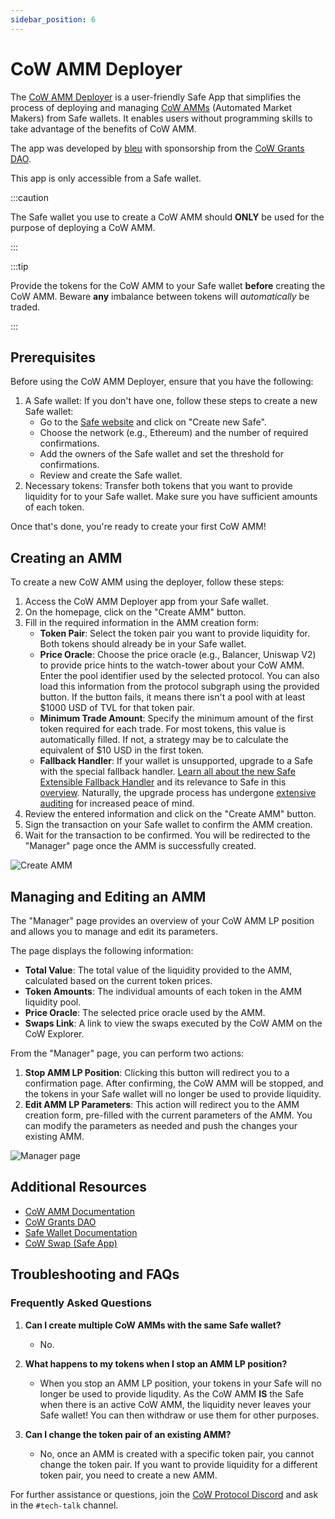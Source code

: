 ```yaml
---
sidebar_position: 6
---
```


# CoW AMM Deployer
The [CoW AMM Deployer](https://app.safe.global/share/safe-app?appUrl=https%3A%2F%2Fdeploy-cow-amm.bleu.fi&chain=et) is a user-friendly Safe App that simplifies the process of deploying and managing [CoW AMMs](https://cow.fi/cow-amm) (Automated Market Makers) from Safe wallets. It enables users without programming skills to take advantage of the benefits of CoW AMM. 

The app was developed by [bleu](https://github.com/bleu-fi) with sponsorship from the [CoW Grants DAO](https://grants.cow.fi/).

This app is only accessible from a Safe wallet. 

:::caution

The Safe wallet you use to create a CoW AMM should **ONLY** be used for the purpose of deploying a CoW AMM.

:::

:::tip

Provide the tokens for the CoW AMM to your Safe wallet **before** creating the CoW AMM. Beware **any** imbalance between tokens will _automatically_ be traded.

:::

## Prerequisites
Before using the CoW AMM Deployer, ensure that you have the following:
1. A Safe wallet: If you don't have one, follow these steps to create a new Safe wallet:
   - Go to the [Safe website](https://app.safe.global/welcome) and click on "Create new Safe".
   - Choose the network (e.g., Ethereum) and the number of required confirmations.
   - Add the owners of the Safe wallet and set the threshold for confirmations.
   - Review and create the Safe wallet.
2. Necessary tokens: Transfer both tokens that you want to provide liquidity for to your Safe wallet. Make sure you have sufficient amounts of each token.

Once that's done, you're ready to create your first CoW AMM!

## Creating an AMM
To create a new CoW AMM using the deployer, follow these steps:
1. Access the CoW AMM Deployer app from your Safe wallet.
2. On the homepage, click on the "Create AMM" button.
3. Fill in the required information in the AMM creation form:
   - **Token Pair**: Select the token pair you want to provide liquidity for. Both tokens should already be in your Safe wallet.
   - **Price Oracle**: Choose the price oracle (e.g., Balancer, Uniswap V2) to provide price hints to the watch-tower about your CoW AMM. Enter the pool identifier used by the selected protocol. You can also load this information from the protocol subgraph using the provided button. If the button fails, it means there isn't a pool with at least $1000 USD of TVL for that token pair.
   - **Minimum Trade Amount**: Specify the minimum amount of the first token required for each trade. For most tokens, this value is automatically filled. If not, a strategy may be to calculate the equivalent of $10 USD in the first token.
   - **Fallback Handler**: If your wallet is unsupported, upgrade to a Safe with the special fallback handler. [Learn all about the new Safe Extensible Fallback Handler](https://blog.cow.fi/all-you-need-to-know-about-cow-swaps-new-safe-fallback-handler-8ef0439925d1) and its relevance to Safe in this [overview](https://help.safe.global/en/articles/40838-what-is-a-fallback-handler-and-how-does-it-relate-to-safe). Naturally, the upgrade process has undergone [extensive auditing](https://github.com/cowprotocol/composable-cow/tree/ab3addad9bc05acdbf5fb040eb5c336209b58e31/audits) for increased peace of mind.
4. Review the entered information and click on the "Create AMM" button.
5. Sign the transaction on your Safe wallet to confirm the AMM creation.
6. Wait for the transaction to be confirmed. You will be redirected to the "Manager" page once the AMM is successfully created.

![Create AMM](/img/cowammdeployer/create-amm.png)

## Managing and Editing an AMM
The "Manager" page provides an overview of your CoW AMM LP position and allows you to manage and edit its parameters.

The page displays the following information:
- **Total Value**: The total value of the liquidity provided to the AMM, calculated based on the current token prices.
- **Token Amounts**: The individual amounts of each token in the AMM liquidity pool.
- **Price Oracle**: The selected price oracle used by the AMM.
- **Swaps Link**: A link to view the swaps executed by the CoW AMM on the CoW Explorer.

From the "Manager" page, you can perform two actions:
1. **Stop AMM LP Position**: Clicking this button will redirect you to a confirmation page. After confirming, the CoW AMM will be stopped, and the tokens in your Safe wallet will no longer be used to provide liquidity.
2. **Edit AMM LP Parameters**: This action will redirect you to the AMM creation form, pre-filled with the current parameters of the AMM. You can modify the parameters as needed and push the changes your existing AMM.

![Manager page](/img/cowammdeployer/manager.png)

## Additional Resources
- [CoW AMM Documentation](https://cow.fi/cow-amm)
- [CoW Grants DAO](https://grants.cow.fi/)
- [Safe Wallet Documentation](https://help.safe.global/)
- [CoW Swap (Safe App)](https://app.safe.global/share/safe-app?appUrl=https%3A%2F%2Fswap.cow.fi&chain=eth)

## Troubleshooting and FAQs

### Frequently Asked Questions
1. **Can I create multiple CoW AMMs with the same Safe wallet?**
   - No.

2. **What happens to my tokens when I stop an AMM LP position?**
   - When you stop an AMM LP position, your tokens in your Safe will no longer be used to provide liqudity. As the CoW AMM **IS** the Safe when there is an active CoW AMM, the liquidity never leaves your Safe wallet! You can then withdraw or use them for other purposes.

3. **Can I change the token pair of an existing AMM?**
   - No, once an AMM is created with a specific token pair, you cannot change the token pair. If you want to provide liquidity for a different token pair, you need to create a new AMM.

For further assistance or questions, join the [CoW Protocol Discord](https://discord.com/invite/cowprotocol) and ask in the `#tech-talk` channel.

